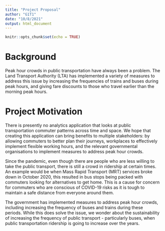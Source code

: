 ```yaml
---
title: "Project Proposal"
author: "G1T1"
date: "10/8/2021"
output: html_document
---
```


```r
knitr::opts_chunk$set(echo = TRUE)
```

# Background

Peak hour crowds in public transportation have always been a problem. The Land Transport Authority (LTA) has implemented a variety of measures to address this issue by increasing the frequencies of trains and buses during peak hours, and giving fare discounts to those who travel earlier than the morning peak hours.

# Project Motivation 

There is presently no analytics application that looks at public transportation commuter patterns across time and space. We hope that creating this application can bring benefits to multiple stakeholders: by allowing commuters to better plan their journeys, workplaces to effectively implement flexible working hours, and the relevant governmental organisations to implement measures to address peak hour crowds.

Since the pandemic, even though there are people who are less willing to take the public transport, there is still a crowd in ridership at certain times. An example would be when Mass Rapid Transport (MRT) services broke down in October 2020, this resulted in bus stops being packed with commuters looking for alternatives to get home. This is a cause for concern for commuters who are conscious of COVID-19 risks as it is tough to maintain a safe distance from everyone around them.

The government has implemented measures to address peak hour crowds, including increasing the frequency of buses and trains during these periods. While this does solve the issue, we wonder about the sustainability of increasing the frequency of public transport - particularly buses, when public transportation ridership is going to increase over the years.

